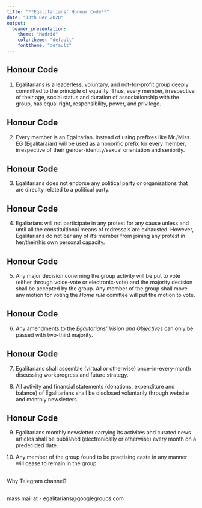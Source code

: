 ---
title: "**Egalitarians' Honour Code**"
date: "13th Dec 2020"
output:
  beamer_presentation:
    theme: "Madrid"
    colortheme: "default"
    fonttheme: "default"
---
## Honour Code

1. Egalitarians is a leaderless, voluntary, and not-for-profit group deeply committed to the principle of equality. Thus, every member, irrespective of their age, social status and duration of associationship with the group, has equal right, responsibility, power, and privilege.

## Honour Code

2. Every member is an Egalitarian. Instead of using prefixes like Mr./Miss. EG (Egalitaraian) will be used as a honorific prefix for every member, irrespective of their gender-identity/sexual orientation and seniority.

## Honour Code

3. Egalitarians does not endorse any political party or organisations that are direclty related to a political party.

## Honour Code

4. Egaliarians will not participate in any protest for any cause unless and until all the constituitional means of redressals are exhausted. However, Egalitarians do not bar any of it's member from joining any protest in her/their/his own personal capacity.

## Honour Code

5. Any major decision conerning the group activity will be put to vote (either through voice-vote or electronic-vote) and the majority decision shall be accepted by the group. Any member of the group shall move any motion for voting the *Home rule* comittee will put the motion to vote.

## Honour Code

6. Any amendments to the *Egalitarians' Vision and Objectives* can only be passed with two-third majority.

## Honour Code

7. Egalitarians shall assemble (virtual or otherwise) once-in-every-month discussing workprogress and future strategy.

8. All activity and financial statements (donations, expenditure and balance) of Egalitarians shall be disclosed voluntarily through website and monthly newsletters.

## Honour Code

9. Egalitarians monthly newsletter carrying its activites and curated news articles shall be published (electronically or otherwise) every month on a predecided date.

10. Any member of the group found to be practising caste in any manner will cease to remain in the group.

## 

Why Telegram channel?

## 

mass mail at - egalitarians@googlegroups.com

